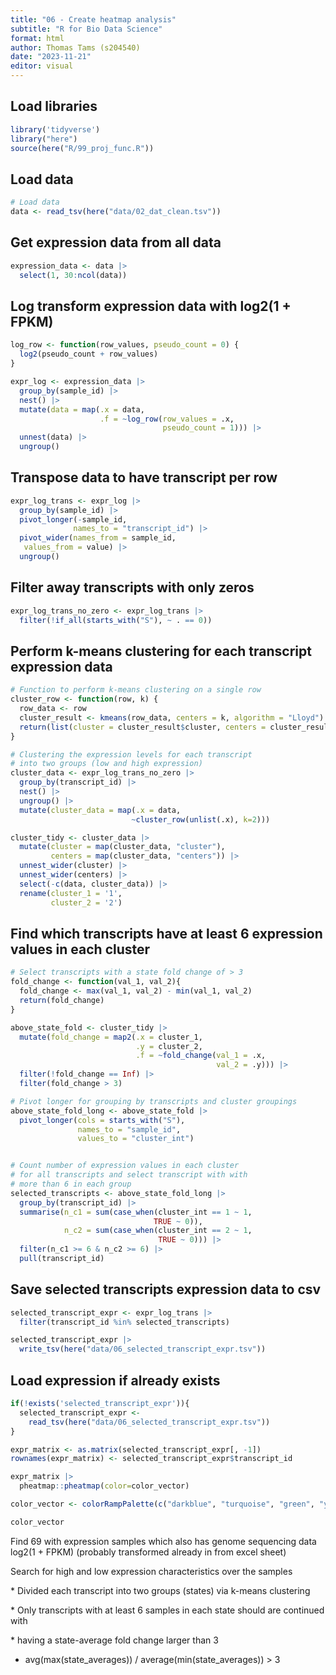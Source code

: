 ```yaml
---
title: "06 - Create heatmap analysis"
subtitle: "R for Bio Data Science"
format: html
author: Thomas Tams (s204540)
date: "2023-11-21"
editor: visual
---
```


## Load libraries

```r
library('tidyverse')
library("here")
source(here("R/99_proj_func.R"))
```

## Load data

```r
# Load data
data <- read_tsv(here("data/02_dat_clean.tsv"))
```

## Get expression data from all data

```r
expression_data <- data |> 
  select(1, 30:ncol(data))
```

## Log transform expression data with log2(1 + FPKM)

```r
log_row <- function(row_values, pseudo_count = 0) {
  log2(pseudo_count + row_values)
}

expr_log <- expression_data |>
  group_by(sample_id) |>
  nest() |>
  mutate(data = map(.x = data,
                    .f = ~log_row(row_values = .x,
                                  pseudo_count = 1))) |>
  unnest(data) |>
  ungroup()
```

## Transpose data to have transcript per row

```r
expr_log_trans <- expr_log |>
  group_by(sample_id) |>
  pivot_longer(-sample_id,
              names_to = "transcript_id") |>
  pivot_wider(names_from = sample_id,
   values_from = value) |>
  ungroup()
```

## Filter away transcripts with only zeros

```r
expr_log_trans_no_zero <- expr_log_trans |>
  filter(!if_all(starts_with("S"), ~ . == 0))
```

## Perform k-means clustering for each transcript expression data

```r
# Function to perform k-means clustering on a single row
cluster_row <- function(row, k) {
  row_data <- row
  cluster_result <- kmeans(row_data, centers = k, algorithm = "Lloyd")
  return(list(cluster = cluster_result$cluster, centers = cluster_result$centers))
}

# Clustering the expression levels for each transcript
# into two groups (low and high expression)
cluster_data <- expr_log_trans_no_zero |>
  group_by(transcript_id) |>
  nest() |>
  ungroup() |>
  mutate(cluster_data = map(.x = data,
                           ~cluster_row(unlist(.x), k=2)))

cluster_tidy <- cluster_data |>
  mutate(cluster = map(cluster_data, "cluster"),
         centers = map(cluster_data, "centers")) |>
  unnest_wider(cluster) |>
  unnest_wider(centers) |>
  select(-c(data, cluster_data)) |>
  rename(cluster_1 = '1',
         cluster_2 = '2')
```

## Find which transcripts have at least 6 expression values in each cluster

```r
# Select transcripts with a state fold change of > 3
fold_change <- function(val_1, val_2){
  fold_change <- max(val_1, val_2) - min(val_1, val_2)
  return(fold_change)
}

above_state_fold <- cluster_tidy |>
  mutate(fold_change = map2(.x = cluster_1,
                            .y = cluster_2,
                            .f = ~fold_change(val_1 = .x,
                                              val_2 = .y))) |>
  filter(!fold_change == Inf) |>
  filter(fold_change > 3)

# Pivot longer for grouping by transcripts and cluster groupings
above_state_fold_long <- above_state_fold |>
  pivot_longer(cols = starts_with("S"),
               names_to = "sample_id",
               values_to = "cluster_int")


# Count number of expression values in each cluster
# for all transcripts and select transcript with with
# more than 6 in each group
selected_transcripts <- above_state_fold_long |>
  group_by(transcript_id) |>
  summarise(n_c1 = sum(case_when(cluster_int == 1 ~ 1,
                                TRUE ~ 0)),
            n_c2 = sum(case_when(cluster_int == 2 ~ 1,
                                 TRUE ~ 0))) |> 
  filter(n_c1 >= 6 & n_c2 >= 6) |>
  pull(transcript_id)
```

## Save selected transcripts expression data to csv

```r
selected_transcript_expr <- expr_log_trans |>
  filter(transcript_id %in% selected_transcripts)

selected_transcript_expr |>
  write_tsv(here("data/06_selected_transcript_expr.tsv"))
```

## Load expression if already exists

```r
if(!exists('selected_transcript_expr')){
  selected_transcript_expr <- 
    read_tsv(here("data/06_selected_transcript_expr.tsv"))
}
```

```r
expr_matrix <- as.matrix(selected_transcript_expr[, -1])
rownames(expr_matrix) <- selected_transcript_expr$transcript_id

expr_matrix |>
  pheatmap::pheatmap(color=color_vector)

color_vector <- colorRampPalette(c("darkblue", "turquoise", "green", "yellow"))(n = 100)

color_vector
```

Find 69 with expression samples which also has genome sequencing data log2(1 + FPKM) (probably transformed already in from excel sheet)

Search for high and low expression characteristics over the samples

\* Divided each transcript into two groups (states) via k-means clustering

\* Only transcripts with at least 6 samples in each state should are continued with

\* having a state-average fold change larger than 3

-   avg(max(state_averages)) / average(min(state_averages)) \> 3

